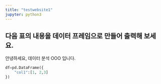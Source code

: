 ```yaml
---
title: "testwebsite1"
jupyter: python3
---
```


## 다음 표의 내용을 데이터 프레임으로 만들어 출력해 보세요.

안녕하세요, 데이터 분석 OOO 입니다.

```python

df=pd.DataFrame({
    "col1":[1, 2,3]
})
```

